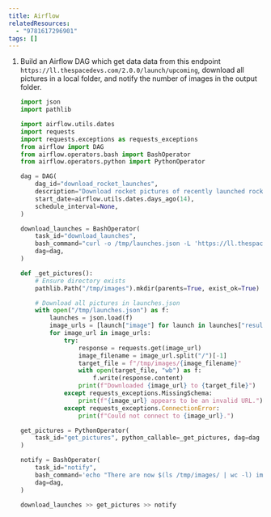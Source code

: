 ```yaml
---
title: Airflow
relatedResources:
  - "9781617296901"
tags: []
---
```


1. Build an Airflow DAG which get data data from this endpoint
   `https://ll.thespacedevs.com/2.0.0/launch/upcoming`, download all pictures in
   a local folder, and notify the number of images in the output folder.

   <Solution>

   ```python nu fp=download_rocket_launches.py
   import json
   import pathlib

   import airflow.utils.dates
   import requests
   import requests.exceptions as requests_exceptions
   from airflow import DAG
   from airflow.operators.bash import BashOperator
   from airflow.operators.python import PythonOperator

   dag = DAG(
       dag_id="download_rocket_launches",
       description="Download rocket pictures of recently launched rockets.",
       start_date=airflow.utils.dates.days_ago(14),
       schedule_interval=None,
   )

   download_launches = BashOperator(
       task_id="download_launches",
       bash_command="curl -o /tmp/launches.json -L 'https://ll.thespacedevs.com/2.0.0/launch/upcoming'",
       dag=dag,
   )

   def _get_pictures():
       # Ensure directory exists
       pathlib.Path("/tmp/images").mkdir(parents=True, exist_ok=True)

       # Download all pictures in launches.json
       with open("/tmp/launches.json") as f:
           launches = json.load(f)
           image_urls = [launch["image"] for launch in launches["results"]]
           for image_url in image_urls:
               try:
                   response = requests.get(image_url)
                   image_filename = image_url.split("/")[-1]
                   target_file = f"/tmp/images/{image_filename}"
                   with open(target_file, "wb") as f:
                       f.write(response.content)
                   print(f"Downloaded {image_url} to {target_file}")
               except requests_exceptions.MissingSchema:
                   print(f"{image_url} appears to be an invalid URL.")
               except requests_exceptions.ConnectionError:
                   print(f"Could not connect to {image_url}.")

   get_pictures = PythonOperator(
       task_id="get_pictures", python_callable=_get_pictures, dag=dag
   )

   notify = BashOperator(
       task_id="notify",
       bash_command='echo "There are now $(ls /tmp/images/ | wc -l) images."',
       dag=dag,
   )

   download_launches >> get_pictures >> notify
   ```

   </Solution>

